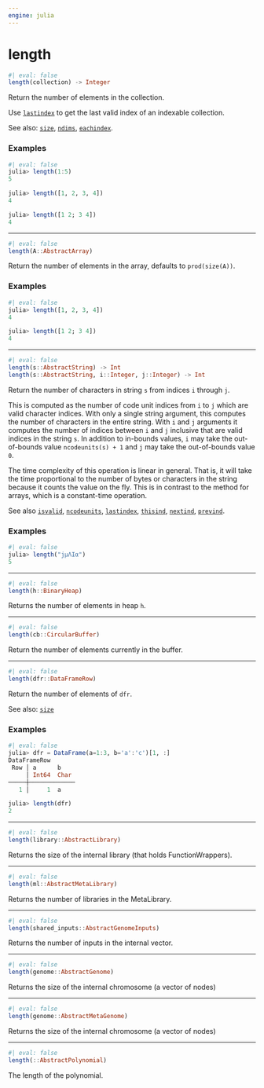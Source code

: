 ```yaml
---
engine: julia
---
```


# length {#sec-doc}
    

::: {.callout-note appearance="simple" title="docblock" collapse=false}    


```julia
#| eval: false
length(collection) -> Integer

```

Return the number of elements in the collection.
 
Use [`lastindex`](@ref) to get the last valid index of an indexable collection.
 
See also: [`size`](@ref), [`ndims`](@ref), [`eachindex`](@ref).
 

### Examples
    

```julia
#| eval: false
julia> length(1:5)
5

julia> length([1, 2, 3, 4])
4

julia> length([1 2; 3 4])
4

```



:::
    

 --- 
 
::: {.callout-note appearance="simple" title="docblock" collapse=false}    


```julia
#| eval: false
length(A::AbstractArray)

```

Return the number of elements in the array, defaults to `prod(size(A))`.
 

### Examples
    

```julia
#| eval: false
julia> length([1, 2, 3, 4])
4

julia> length([1 2; 3 4])
4

```



:::
    

 --- 
 
::: {.callout-note appearance="simple" title="docblock" collapse=false}    


```julia
#| eval: false
length(s::AbstractString) -> Int
length(s::AbstractString, i::Integer, j::Integer) -> Int

```

Return the number of characters in string `s` from indices `i` through `j`.
 
This is computed as the number of code unit indices from `i` to `j` which are valid character indices. With only a single string argument, this computes the number of characters in the entire string. With `i` and `j` arguments it computes the number of indices between `i` and `j` inclusive that are valid indices in the string `s`. In addition to in-bounds values, `i` may take the out-of-bounds value `ncodeunits(s) + 1` and `j` may take the out-of-bounds value `0`.
 
::: {.callout-warning title="note: Note"}

The time complexity of this operation is linear in general. That is, it will take the time proportional to the number of bytes or characters in the string because it counts the value on the fly. This is in contrast to the method for arrays, which is a constant-time operation.


:::

See also [`isvalid`](@ref), [`ncodeunits`](@ref), [`lastindex`](@ref), [`thisind`](@ref), [`nextind`](@ref), [`prevind`](@ref).
 

### Examples
    

```julia
#| eval: false
julia> length("jμΛIα")
5

```



:::
    

 --- 
 
::: {.callout-note appearance="simple" title="docblock" collapse=false}    


```julia
#| eval: false
length(h::BinaryHeap)

```

Returns the number of elements in heap `h`.
 


:::
    

 --- 
 
::: {.callout-note appearance="simple" title="docblock" collapse=false}    


```julia
#| eval: false
length(cb::CircularBuffer)

```

Return the number of elements currently in the buffer.
 


:::
    

 --- 
 
::: {.callout-note appearance="simple" title="docblock" collapse=false}    


```julia
#| eval: false
length(dfr::DataFrameRow)

```

Return the number of elements of `dfr`.
 
See also: [`size`](@ref)
 

### Examples
    

```julia
#| eval: false
julia> dfr = DataFrame(a=1:3, b='a':'c')[1, :]
DataFrameRow
 Row │ a      b
     │ Int64  Char
─────┼─────────────
   1 │     1  a

julia> length(dfr)
2

```



:::
    

 --- 
 
::: {.callout-note appearance="simple" title="docblock" collapse=false}    


```julia
#| eval: false
length(library::AbstractLibrary)

```

Returns the size of the internal library (that holds FunctionWrappers).
 


:::
    

 --- 
 
::: {.callout-note appearance="simple" title="docblock" collapse=false}    


```julia
#| eval: false
length(ml::AbstractMetaLibrary)

```

Returns the number of libraries in the MetaLibrary.
 


:::
    

 --- 
 
::: {.callout-note appearance="simple" title="docblock" collapse=false}    


```julia
#| eval: false
length(shared_inputs::AbstractGenomeInputs)

```

Returns the number of inputs in the internal vector.
 


:::
    

 --- 
 
::: {.callout-note appearance="simple" title="docblock" collapse=false}    


```julia
#| eval: false
length(genome::AbstractGenome)

```

Returns the size of the internal chromosome (a vector of nodes) 
 


:::
    

 --- 
 
::: {.callout-note appearance="simple" title="docblock" collapse=false}    


```julia
#| eval: false
length(genome::AbstractMetaGenome)

```

Returns the size of the internal chromosome (a vector of nodes) 
 


:::
    

 --- 
 
::: {.callout-note appearance="simple" title="docblock" collapse=false}    


```julia
#| eval: false
length(::AbstractPolynomial)

```

The length of the polynomial.
 


:::
    

